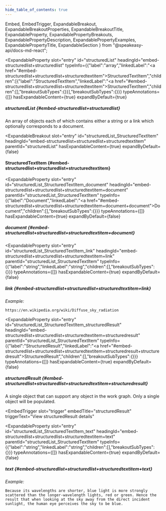 ```yaml
---
hide_table_of_contents: true
---
```

  Embed,
  EmbedTrigger,
  ExpandableBreakout,
  ExpandableBreakoutProperties,
  ExpandableBreakoutTitle,
  ExpandableProperty,
  ExpandablePropertyBreakouts,
  ExpandablePropertyDescription,
  ExpandablePropertyExamples,
  ExpandablePropertyTitle,
  ExpandableSection
} from "@speakeasy-api/docs-md-react";

<ExpandableSection>

<ExpandableProperty
  slot="entry"
  id="structuredList"
  headingId="embed-structuredlist+structuredlist"
  typeInfo={{"label":"array","linkedLabel":"<a href=\"#embed-structuredlist+structuredlist+structuredtextitem\">StructuredTextItem</a>","children":[{"label":"StructuredTextItem","linkedLabel":"<a href=\"#embed-structuredlist+structuredlist+structuredtextitem\">StructuredTextItem</a>","children":[],"breakoutSubTypes":{}}],"breakoutSubTypes":{}}}
  typeAnnotations={[]}
  hasExpandableContent={true}
  expandByDefault={true}
>

<ExpandablePropertyTitle slot="title">

##### structuredList \{#embed-structuredlist+structuredlist\}

</ExpandablePropertyTitle>

<ExpandablePropertyDescription slot="description">

An array of objects each of which contains either a string or a link which optionally corresponds to a document.

</ExpandablePropertyDescription>

<ExpandablePropertyBreakouts slot="breakouts">

<ExpandableBreakout
  slot="entry"
  id="structuredList_StructuredTextItem"
  headingId="embed-structuredlist+structuredlist+structuredtextitem"
  parentId="structuredList"
  hasExpandableContent={true}
  expandByDefault={false}
>

<ExpandableBreakoutTitle slot="title">

#### StructuredTextItem \{#embed-structuredlist+structuredlist+structuredtextitem\}

</ExpandableBreakoutTitle>

<ExpandableBreakoutProperties slot="properties">

<ExpandableProperty
  slot="entry"
  id="structuredList_StructuredTextItem_document"
  headingId="embed-structuredlist+structuredlist+structuredtextitem+document"
  parentId="structuredList_StructuredTextItem"
  typeInfo={{"label":"Document","linkedLabel":"<a href=\"#embed-structuredlist+structuredlist+structuredtextitem+document+document\">Document</a>","children":[],"breakoutSubTypes":{}}}
  typeAnnotations={[]}
  hasExpandableContent={true}
  expandByDefault={false}
>

<ExpandablePropertyTitle slot="title">

##### document \{#embed-structuredlist+structuredlist+structuredtextitem+document\}

</ExpandablePropertyTitle>

<Embed slot="embed">

<EmbedTrigger slot="trigger" embedTitle="document" triggerText="View document details">

<Embeddocument />

</EmbedTrigger>

</Embed>

</ExpandableProperty>

<ExpandableProperty
  slot="entry"
  id="structuredList_StructuredTextItem_link"
  headingId="embed-structuredlist+structuredlist+structuredtextitem+link"
  parentId="structuredList_StructuredTextItem"
  typeInfo={{"label":"string","linkedLabel":"string","children":[],"breakoutSubTypes":{}}}
  typeAnnotations={[]}
  hasExpandableContent={true}
  expandByDefault={false}
>

<ExpandablePropertyTitle slot="title">

##### link \{#embed-structuredlist+structuredlist+structuredtextitem+link\}

</ExpandablePropertyTitle>

<ExpandablePropertyExamples slot="examples">

_Example:_

```
https://en.wikipedia.org/wiki/Diffuse_sky_radiation
```

</ExpandablePropertyExamples>

</ExpandableProperty>

<ExpandableProperty
  slot="entry"
  id="structuredList_StructuredTextItem_structuredResult"
  headingId="embed-structuredlist+structuredlist+structuredtextitem+structuredresult"
  parentId="structuredList_StructuredTextItem"
  typeInfo={{"label":"StructuredResult","linkedLabel":"<a href=\"#embed-structuredlist+structuredlist+structuredtextitem+structuredresult+structuredresult\">StructuredResult</a>","children":[],"breakoutSubTypes":{}}}
  typeAnnotations={[]}
  hasExpandableContent={true}
  expandByDefault={false}
>

<ExpandablePropertyTitle slot="title">

##### structuredResult \{#embed-structuredlist+structuredlist+structuredtextitem+structuredresult\}

</ExpandablePropertyTitle>

<ExpandablePropertyDescription slot="description">

A single object that can support any object in the work graph. Only a single object will be populated.

</ExpandablePropertyDescription>

<Embed slot="embed">

<EmbedTrigger
  slot="trigger"
  embedTitle="structuredResult"
  triggerText="View structuredResult details"
>

<Embedstructuredresult />

</EmbedTrigger>

</Embed>

</ExpandableProperty>

<ExpandableProperty
  slot="entry"
  id="structuredList_StructuredTextItem_text"
  headingId="embed-structuredlist+structuredlist+structuredtextitem+text"
  parentId="structuredList_StructuredTextItem"
  typeInfo={{"label":"string","linkedLabel":"string","children":[],"breakoutSubTypes":{}}}
  typeAnnotations={[]}
  hasExpandableContent={true}
  expandByDefault={false}
>

<ExpandablePropertyTitle slot="title">

##### text \{#embed-structuredlist+structuredlist+structuredtextitem+text\}

</ExpandablePropertyTitle>

<ExpandablePropertyExamples slot="examples">

_Example:_

```
Because its wavelengths are shorter, blue light is more strongly scattered than the longer-wavelength lights, red or green. Hence the result that when looking at the sky away from the direct incident sunlight, the human eye perceives the sky to be blue.
```

</ExpandablePropertyExamples>

</ExpandableProperty>

</ExpandableBreakoutProperties>

</ExpandableBreakout>

</ExpandablePropertyBreakouts>

</ExpandableProperty>

</ExpandableSection>